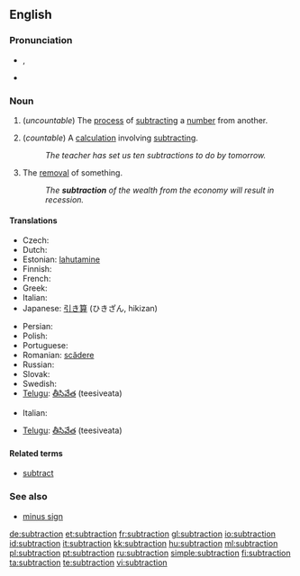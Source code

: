 ==English==

===Pronunciation===
* {{IPA|/səbˈtɹækʃən/}}, {{SAMPA|/s@b"tr{kS@n/}}
* {{rhymes|ækʃən}}

===Noun===
{{en-noun|s|-}}

# {{arithmetic}} (''uncountable'') The [[process]] of [[subtract]]ing a [[number]] from another.
# {{arithmetic}} (''countable'') A [[calculation]] involving [[subtract]]ing.
#: ''The teacher has set us ten subtractions to do by tomorrow.''
# The [[removal]] of something.
#: ''The '''subtraction''' of the wealth from the economy will result in recession.''

====Translations====

{{trans-top|process}}
* Czech: {{t-|cs|odčítání|n}}
* Dutch: {{t+|nl|aftrekking}}
* Estonian: [[lahutamine]]
* Finnish: {{t-|fi|vähentäminen}}
* French: {{t+|fr|soustraction|f}}
* Greek: {{t+|el|αφαίρεση|f|sc=Grek}}
* Italian: {{t-|it|sottrazione|f}}
* Japanese: [[引き算]] (ひきざん, hikizan)
{{trans-mid}}
* Persian: {{t|fa|تفریق|sc=fa-Arab}}
* Polish: {{t-|pl|odejmowanie|n}}
* Portuguese: {{t+|pt|subtração|f}}
* Romanian: [[scădere]] {{f}}
* Russian: {{t+|ru|вычитание|n|tr=vyčitánije|sc=Cyrl}}
* Slovak: {{t-|sk|odčítanie|n}}
* Swedish: {{t+|sv|subtraktion}}
* [[Telugu]]: [[తీసివేత]] (teesiveata)
{{trans-bottom}}

{{trans-top|calculation}}
* Italian: {{t-|it|sottrazione|f}}
{{trans-mid}}
* [[Telugu]]: [[తీసివేత]] (teesiveata)
{{trans-bottom}}

====Related terms====
* [[subtract]]

===See also===
* [[minus sign]]

[[de:subtraction]]
[[et:subtraction]]
[[fr:subtraction]]
[[gl:subtraction]]
[[io:subtraction]]
[[id:subtraction]]
[[it:subtraction]]
[[kk:subtraction]]
[[hu:subtraction]]
[[ml:subtraction]]
[[pl:subtraction]]
[[pt:subtraction]]
[[ru:subtraction]]
[[simple:subtraction]]
[[fi:subtraction]]
[[ta:subtraction]]
[[te:subtraction]]
[[vi:subtraction]]